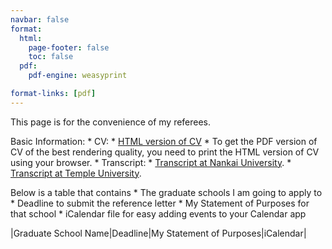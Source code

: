 ```yaml
---
navbar: false
format:
  html:
    page-footer: false
    toc: false
  pdf:
    pdf-engine: weasyprint

format-links: [pdf]
---
```

This page is for the convenience of my referees. 

Basic Information:
* CV:
    * <a href="https://wangyenshu.github.io/wangyanshu/CV">HTML version of CV</a>
    * To get the PDF version of CV of the best rendering quality, you need to print the HTML version of CV using your browser.
* Transcript: 
    * <a href="https://wangyenshu.github.io/wangyanshu/referee/nk_transcript.pdf">Transcript at Nankai University</a>.[](nk_transcript.pdf)
    * <a href="https://wangyenshu.github.io/wangyanshu/referee/temple_transcript.pdf">Transcript at Temple University</a>.[](temple_transcript.pdf)

Below is a table that contains
* The graduate schools I am going to apply to
* Deadline to submit the reference letter
* My Statement of Purposes for that school
* iCalendar file for easy adding events to your Calendar app

|Graduate School Name|Deadline|My Statement of Purposes|iCalendar|
